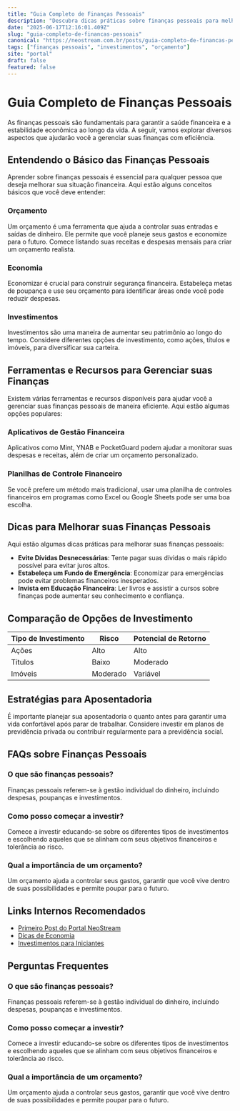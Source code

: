 ```yaml
---
title: "Guia Completo de Finanças Pessoais"
description: "Descubra dicas práticas sobre finanças pessoais para melhorar sua saúde financeira. Aprenda a economizar, investir e gerenciar seu dinheiro."
date: "2025-06-17T12:16:01.409Z"
slug: "guia-completo-de-financas-pessoais"
canonical: "https://neostream.com.br/posts/guia-completo-de-financas-pessoais"
tags: ["finanças pessoais", "investimentos", "orçamento"]
site: "portal"
draft: false
featured: false
---
```


# Guia Completo de Finanças Pessoais

As finanças pessoais são fundamentais para garantir a saúde financeira e a estabilidade econômica ao longo da vida. A seguir, vamos explorar diversos aspectos que ajudarão você a gerenciar suas finanças com eficiência.

## Entendendo o Básico das Finanças Pessoais

Aprender sobre finanças pessoais é essencial para qualquer pessoa que deseja melhorar sua situação financeira. Aqui estão alguns conceitos básicos que você deve entender:

### Orçamento

Um orçamento é uma ferramenta que ajuda a controlar suas entradas e saídas de dinheiro. Ele permite que você planeje seus gastos e economize para o futuro. Comece listando suas receitas e despesas mensais para criar um orçamento realista.

### Economia

Economizar é crucial para construir segurança financeira. Estabeleça metas de poupança e use seu orçamento para identificar áreas onde você pode reduzir despesas.

### Investimentos

Investimentos são uma maneira de aumentar seu patrimônio ao longo do tempo. Considere diferentes opções de investimento, como ações, títulos e imóveis, para diversificar sua carteira.

## Ferramentas e Recursos para Gerenciar suas Finanças

Existem várias ferramentas e recursos disponíveis para ajudar você a gerenciar suas finanças pessoais de maneira eficiente. Aqui estão algumas opções populares:

### Aplicativos de Gestão Financeira

Aplicativos como Mint, YNAB e PocketGuard podem ajudar a monitorar suas despesas e receitas, além de criar um orçamento personalizado.

### Planilhas de Controle Financeiro

Se você prefere um método mais tradicional, usar uma planilha de controles financeiros em programas como Excel ou Google Sheets pode ser uma boa escolha.

## Dicas para Melhorar suas Finanças Pessoais

Aqui estão algumas dicas práticas para melhorar suas finanças pessoais:

- **Evite Dívidas Desnecessárias**: Tente pagar suas dívidas o mais rápido possível para evitar juros altos.
- **Estabeleça um Fundo de Emergência**: Economizar para emergências pode evitar problemas financeiros inesperados.
- **Invista em Educação Financeira**: Ler livros e assistir a cursos sobre finanças pode aumentar seu conhecimento e confiança.

## Comparação de Opções de Investimento

| Tipo de Investimento | Risco       | Potencial de Retorno |
|----------------------|-------------|----------------------|
| Ações                | Alto        | Alto                 |
| Títulos              | Baixo       | Moderado             |
| Imóveis              | Moderado    | Variável             |

## Estratégias para Aposentadoria

É importante planejar sua aposentadoria o quanto antes para garantir uma vida confortável após parar de trabalhar. Considere investir em planos de previdência privada ou contribuir regularmente para a previdência social.

## FAQs sobre Finanças Pessoais

### O que são finanças pessoais?

Finanças pessoais referem-se à gestão individual do dinheiro, incluindo despesas, poupanças e investimentos.

### Como posso começar a investir?

Comece a investir educando-se sobre os diferentes tipos de investimentos e escolhendo aqueles que se alinham com seus objetivos financeiros e tolerância ao risco.

### Qual a importância de um orçamento?

Um orçamento ajuda a controlar seus gastos, garantir que você vive dentro de suas possibilidades e permite poupar para o futuro.

## Links Internos Recomendados

- [Primeiro Post do Portal NeoStream](/posts/primeiro-post-do-portal-neostream)
- [Dicas de Economia](/posts/dicas-de-economia)
- [Investimentos para Iniciantes](/posts/investimentos-para-iniciantes)

## Perguntas Frequentes

### O que são finanças pessoais?
Finanças pessoais referem-se à gestão individual do dinheiro, incluindo despesas, poupanças e investimentos.

### Como posso começar a investir?
Comece a investir educando-se sobre os diferentes tipos de investimentos e escolhendo aqueles que se alinham com seus objetivos financeiros e tolerância ao risco.

### Qual a importância de um orçamento?
Um orçamento ajuda a controlar seus gastos, garantir que você vive dentro de suas possibilidades e permite poupar para o futuro.
